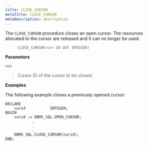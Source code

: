 ```yaml
---
title: CLOSE_CURSOR
metaTitle: CLOSE_CURSOR
metaDescription: description
---
```


The `CLOSE_CURSOR` procedure closes an open cursor. The resources
allocated to the cursor are released and it can no longer be used.

> `CLOSE_CURSOR(<c> IN OUT INTEGER)`

**Parameters**

`<c>`

> Cursor ID of the cursor to be closed.

**Examples**

The following example closes a previously opened cursor:

``` text
DECLARE
    curid           INTEGER;
BEGIN
    curid := DBMS_SQL.OPEN_CURSOR;
            .
            .
            .
    DBMS_SQL.CLOSE_CURSOR(curid);
END;
```
